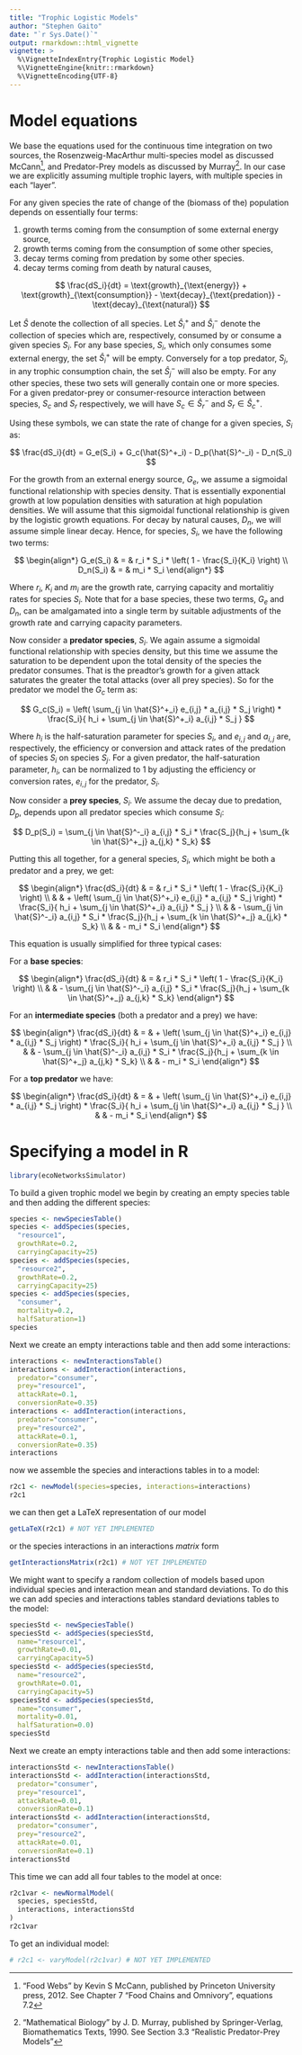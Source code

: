 ```yaml
---
title: "Trophic Logistic Models"
author: "Stephen Gaito"
date: "`r Sys.Date()`"
output: rmarkdown::html_vignette
vignette: >
  %\VignetteIndexEntry{Trophic Logistic Model}
  %\VignetteEngine{knitr::rmarkdown}
  %\VignetteEncoding{UTF-8}
---
```

# Model equations

We base the equations used for the continuous time integration on two sources, the Rosenzweig-MacArthur multi-species model as discussed McCann[^1], and Predator-Prey models as discussed by Murray[^2]. In our case we are explicitly assuming multiple trophic layers, with multiple species in each "layer".

[^1]: "Food Webs" by Kevin S McCann, published by Princeton University press, 2012. See Chapter 7 "Food Chains and Omnivory", equations 7.2

[^2]: "Mathematical Biology" by J. D. Murray, published by Springer-Verlag, Biomathematics Texts, 1990. See Section 3.3 "Realistic Predator-Prey Models"

For any given species the rate of change of the (biomass of the) population depends on essentially four terms:

  1. growth terms coming from the consumption of some external energy source,
  2. growth terms coming from the consumption of some other species,
  3. decay terms coming from predation by some other species.
  4. decay terms coming from death by natural causes,

$$
\frac{dS_i}{dt} = 
  \text{growth}_{\text{energy}} + \text{growth}_{\text{consumption}} 
  - \text{decay}_{\text{predation}} - \text{decay}_{\text{natural}} 
$$

Let $\hat{S}$ denote the collection of all species. Let $\hat{S}^+_i$ and $\hat{S}^-_i$ denote the collection of species which are, respectively, consumed by or consume a given species $S_i$. For any base species, $S_i$, which only consumes some external energy, the set $\hat{S}^+_i$ will be empty. Conversely for a top predator, $S_j$, in any trophic consumption chain, the set $\hat{S}^-_j$ will also be empty. For any other species, these two sets will generally contain one or more species. For a given predator-prey or consumer-resource interaction between species, $S_c$ and $S_r$ respectively, we will have $S_c \in \hat{S}^-_r$ and $S_r \in \hat{S}^+_c$.

Using these symbols, we can state the rate of change for a given species, $S_i$ as:

$$
\frac{dS_i}{dt} =
  G_e(S_i) + G_c(\hat{S}^+_i)
  - D_p(\hat{S}^-_i) - D_n(S_i)
$$

For the growth from an external energy source, $G_e$, we assume a sigmoidal functional relationship with species density.  That is essentially exponential growth at low population densities with saturation at high population densities. We will assume that this sigmoidal functional relationship is given by the logistic growth equations. For decay by natural causes, $D_n$, we will assume simple linear decay. Hence, for species, $S_i$, we have the following two terms:

$$
\begin{align*}
G_e(S_i) & = & r_i * S_i * \left( 1 - \frac{S_i}{K_i} \right) \\
D_n(S_i) & = & m_i * S_i
\end{align*}
$$

Where $r_i$, $K_i$ and $m_i$ are the growth rate, carrying capacity and mortalitiy rates for species $S_i$. Note that for a base species, these two terms, $G_e$ and $D_n$, can be amalgamated into a single term by suitable adjustments of the growth rate and carrying capacity parameters.

Now consider a **predator species**, $S_i$. We again assume a sigmoidal functional relationship with species density, but this time we assume the saturation to be dependent upon the total density of the species the predator consumes. That is the preadtor's growth for a given attack saturates the greater the total attacks (over all prey species). So for the predator we model the $G_c$ term as:

$$
G_c(S_i) =
  \left( \sum_{j \in \hat{S}^+_i} e_{i,j} * a_{i,j} * S_j \right)
  * \frac{S_i}{ h_i + \sum_{j \in \hat{S}^+_i} a_{i,j} * S_j }
$$

Where $h_i$ is the half-saturation parameter for species $S_i$, and $e_{i,j}$ and $a_{i,j}$ are, respectively, the efficiency or conversion and attack rates of the predation of species $S_i$ on species $S_j$. For a given predator, the half-saturation parameter, $h_i$, can be normalized to $1$ by adjusting the efficiency or conversion rates, $e_{i,j}$ for the predator, $S_i$.

Now consider a **prey species**, $S_i$. We assume the decay due to predation, $D_p$, depends upon all predator species which consume $S_i$:

$$
D_p(S_i) = \sum_{j \in \hat{S}^-_i} a_{i,j} * S_i
  * \frac{S_j}{h_j + \sum_{k \in \hat{S}^+_j} a_{j,k} * S_k}
$$

Putting this all together, for a general species, $S_i$, which might be both a predator and a prey, we get:

$$
\begin{align*}
\frac{dS_i}{dt}
  & = & r_i * S_i * \left( 1 - \frac{S_i}{K_i} \right) \\
  &   &  + \left( \sum_{j \in \hat{S}^+_i} e_{i,j} * a_{i,j} * S_j \right)
          * \frac{S_i}{ h_i + \sum_{j \in \hat{S}^+_i} a_{i,j} * S_j } \\
  &   &  - \sum_{j \in \hat{S}^-_i} a_{i,j} * S_i
          * \frac{S_j}{h_j + \sum_{k \in \hat{S}^+_j} a_{j,k} * S_k} \\
  &   &  - m_i * S_i
\end{align*}
$$

This equation is usually simplified for three typical cases:

For a **base species**:

$$
\begin{align*}
\frac{dS_i}{dt}
  & = & r_i * S_i * \left( 1 - \frac{S_i}{K_i} \right) \\
  &   &  - \sum_{j \in \hat{S}^-_i} a_{i,j} * S_i
          * \frac{S_j}{h_j + \sum_{k \in \hat{S}^+_j} a_{j,k} * S_k}
\end{align*}
$$

For an **intermediate species** (both a predator and a prey) we have:

$$
\begin{align*}
\frac{dS_i}{dt}
  & = &  + \left( \sum_{j \in \hat{S}^+_i} e_{i,j} * a_{i,j} * S_j \right)
          * \frac{S_i}{ h_i + \sum_{j \in \hat{S}^+_i} a_{i,j} * S_j } \\
  &   &  - \sum_{j \in \hat{S}^-_i} a_{i,j} * S_i
          * \frac{S_j}{h_j + \sum_{k \in \hat{S}^+_j} a_{j,k} * S_k} \\
  &   &  - m_i * S_i
\end{align*}
$$

For a **top predator** we have:

$$
\begin{align*}
\frac{dS_i}{dt}
  & = &  + \left( \sum_{j \in \hat{S}^+_i} e_{i,j} * a_{i,j} * S_j \right)
          * \frac{S_i}{ h_i + \sum_{j \in \hat{S}^+_i} a_{i,j} * S_j } \\
  &   &  - m_i * S_i
\end{align*}
$$

# Specifying a model in R

```r
library(ecoNetworksSimulator)
```

To build a given trophic model we begin by creating an empty species table and then adding the different species:

```r
species <- newSpeciesTable()
species <- addSpecies(species, 
  "resource1",
  growthRate=0.2,
  carryingCapacity=25)
species <- addSpecies(species, 
  "resource2",
  growthRate=0.2,
  carryingCapacity=25)
species <- addSpecies(species, 
  "consumer",
  mortality=0.2,
  halfSaturation=1)
species
```

Next we create an empty interactions table and then add some interactions:

```r
interactions <- newInteractionsTable()
interactions <- addInteraction(interactions,
  predator="consumer",
  prey="resource1",
  attackRate=0.1,
  conversionRate=0.35)
interactions <- addInteraction(interactions,
  predator="consumer",
  prey="resource2",
  attackRate=0.1,
  conversionRate=0.35)
interactions
```

now we assemble the species and interactions tables in to a model:

```r
r2c1 <- newModel(species=species, interactions=interactions)
r2c1
```

we can then get a LaTeX representation of our model

```r
getLaTeX(r2c1) # NOT YET IMPLEMENTED
```

or the species interactions in an interactions *matrix* form

```r
getInteractionsMatrix(r2c1) # NOT YET IMPLEMENTED
```

We might want to specify a random collection of models based upon individual species and interaction mean and standard deviations. To do this we can add species and interactions tables standard deviations tables to the model:

```r
speciesStd <- newSpeciesTable()
speciesStd <- addSpecies(speciesStd, 
  name="resource1",
  growthRate=0.01,
  carryingCapacity=5)
speciesStd <- addSpecies(speciesStd, 
  name="resource2",
  growthRate=0.01,
  carryingCapacity=5)
speciesStd <- addSpecies(speciesStd, 
  name="consumer",
  mortality=0.01,
  halfSaturation=0.0)
speciesStd
```

Next we create an empty interactions table and then add some interactions:

```r
interactionsStd <- newInteractionsTable()
interactionsStd <- addInteraction(interactionsStd,
  predator="consumer",
  prey="resource1",
  attackRate=0.01,
  conversionRate=0.1)
interactionsStd <- addInteraction(interactionsStd,
  predator="consumer",
  prey="resource2",
  attackRate=0.01,
  conversionRate=0.1)
interactionsStd
```

This time we can add all four tables to the model at once:

```r
r2c1var <- newNormalModel(
  species, speciesStd,
  interactions, interactionsStd
)
r2c1var
```

To get an individual model:

```r
# r2c1 <- varyModel(r2c1var) # NOT YET IMPLEMENTED
```

